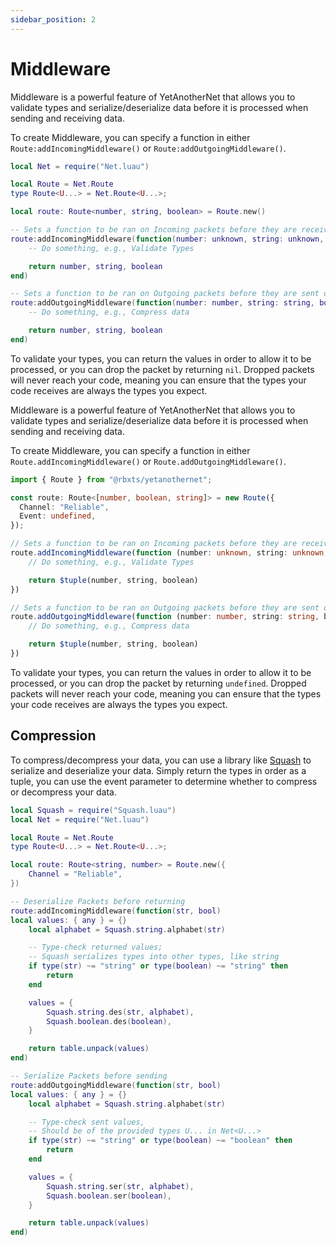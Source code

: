 ```yaml
---
sidebar_position: 2
---
```



# Middleware

<Tabs>
<TabItem value="lua" label="Luau" default>

Middleware is a powerful feature of YetAnotherNet that allows you to validate types and serialize/deserialize data before it is processed when sending and receiving data.

To create Middleware, you can specify a function in either `Route:addIncomingMiddleware()` or `Route:addOutgoingMiddleware()`.

```lua
local Net = require("Net.luau")

local Route = Net.Route
type Route<U...> = Net.Route<U...>;

local route: Route<number, string, boolean> = Route.new()

-- Sets a function to be ran on Incoming packets before they are received over the network
route:addIncomingMiddleware(function(number: unknown, string: unknown, boolean: unknown)
    -- Do something, e.g., Validate Types

    return number, string, boolean
end)

-- Sets a function to be ran on Outgoing packets before they are sent over the network
route:addOutgoingMiddleware(function(number: number, string: string, boolean: boolean)
    -- Do something, e.g., Compress data

    return number, string, boolean
end)
```

To validate your types, you can return the values in order to allow it to be processed, or you can drop the packet by returning `nil`. Dropped packets will never reach your code, meaning you can ensure that the types your code receives are always the types you expect.

</TabItem>
<TabItem value="ts" label="Typescript">

Middleware is a powerful feature of YetAnotherNet that allows you to validate types and serialize/deserialize data before it is processed when sending and receiving data.

To create Middleware, you can specify a function in either `Route.addIncomingMiddleware()` or `Route.addOutgoingMiddleware()`.

```ts
import { Route } from "@rbxts/yetanothernet";

const route: Route<[number, boolean, string]> = new Route({
  Channel: "Reliable",
  Event: undefined,
});

// Sets a function to be ran on Incoming packets before they are received over the network
route.addIncomingMiddleware(function (number: unknown, string: unknown, boolean: unknown) {
    // Do something, e.g., Validate Types

    return $tuple(number, string, boolean)
})

// Sets a function to be ran on Outgoing packets before they are sent over the network
route.addOutgoingMiddleware(function (number: number, string: string, boolean: boolean) {
    // Do something, e.g., Compress data

    return $tuple(number, string, boolean)
})
```

To validate your types, you can return the values in order to allow it to be processed, or you can drop the packet by returning `undefined`. Dropped packets will never reach your code, meaning you can ensure that the types your code receives are always the types you expect.

</TabItem>
</Tabs>

## Compression

To compress/decompress your data, you can use a library like [Squash](https://github.com/Data-Oriented-House/Squash) to serialize and deserialize your data. Simply return the types in order as a tuple, you can use the event parameter to determine whether to compress or decompress your data.

```lua
local Squash = require("Squash.luau")
local Net = require("Net.luau")

local Route = Net.Route
type Route<U...> = Net.Route<U...>;

local route: Route<string, number> = Route.new({
    Channel = "Reliable",
})

-- Deserialize Packets before returning
route:addIncomingMiddleware(function(str, bool)
local values: { any } = {}
    local alphabet = Squash.string.alphabet(str)

    -- Type-check returned values;
    -- Squash serializes types into other types, like string
    if type(str) ~= "string" or type(boolean) ~= "string" then
        return
    end

    values = {
        Squash.string.des(str, alphabet),
        Squash.boolean.des(boolean),
    }

    return table.unpack(values)
end)

-- Serialize Packets before sending
route:addOutgoingMiddleware(function(str, bool)
local values: { any } = {}
    local alphabet = Squash.string.alphabet(str)

    -- Type-check sent values,
    -- Should be of the provided types U... in Net<U...>
    if type(str) ~= "string" or type(boolean) ~= "boolean" then
        return
    end

    values = {
        Squash.string.ser(str, alphabet),
        Squash.boolean.ser(boolean),
    }

    return table.unpack(values)
end)
```

